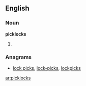 ==English==

===Noun===
'''picklocks'''

# {{plural of|[[picklock]]}}

===Anagrams===
* [[lock picks#English|lock picks]], [[lock-picks#English|lock-picks]], [[lockpicks#English|lockpicks]]

[[ar:picklocks]]